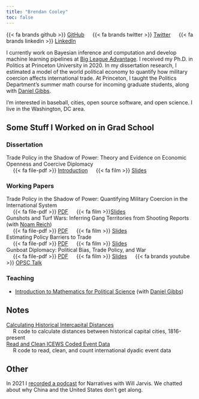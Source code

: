 ```yaml
---
title: "Brendan Cooley"
toc: false
---
```


{{< fa brands github >}} [GitHub](https://github.com/brendancooley) &emsp; {{< fa brands twitter >}} [Twitter](https://twitter.com/brendanmcooley) &emsp; {{< fa brands linkedin >}} [LinkedIn](https://www.linkedin.com/in/brendan-cooley-a3559433/)

I currently work on Bayesian inference and computation and develop machine learning pipelines at [Big League Advantage](https://bigleagueadvantage.com/). I received my Ph.D. in Politics at Princeton University in 2020. In my dissertation research, I estimated a model of the world political economy to quantify how military coercion affects international trade. At Princeton, I taught the Politics Department’s summer math course for incoming graduate students, along with [Daniel Gibbs](http://www.daniel-gibbs.com/).

I'm interested in baseball, cities, open source software, and open science. I live in the Washington, DC area.

## Some Stuff I Worked on in Grad School

### Dissertation

| Trade Policy in the Shadow of Power: Theory and Evidence on Economic Openness and Coercive Diplomacy
| &emsp;  {{< fa file-pdf >}} [Introduction](content/docs/diss_intro.pdf) &emsp; {{< fa film >}} [Slides](diss)

### Working Papers

| Trade Policy in the Shadow of Power: Quantifying Military Coercion in the International System
| &emsp; {{< fa file-pdf >}} [PDF](content/docs/tpsp.pdf) &emsp; {{< fa film >}}[Slides](tpsp)

| Gunshots and Turf Wars: Inferring Gang Territories from Shooting Reports (with [Noam Reich](http://noamreich.com/))
| &emsp; {{< fa file-pdf >}} [PDF](content/docs/gangs.pdf) &emsp; {{< fa film >}} [Slides](gangs)

| Estimating Policy Barriers to Trade
| &emsp; {{< fa file-pdf >}} [PDF](content/docs/epbt.pdf) &emsp; {{< fa film >}} [Slides](epbt)

| Gunboat Diplomacy: Political Bias, Trade Policy, and War
| &emsp; {{< fa file-pdf >}} [PDF](content/docs/gunboats.pdf) &emsp; {{< fa film >}} [Slides](gunboats) &emsp; {{< fa brands youtube >}} [OPSC Talk](https://www.youtube.com/watch?v=qf_cV_GQwk8&t=5s)

### Teaching

- [Introduction to Mathematics for Political Science](http://brendancooley.com/imps2019/) (with [Daniel Gibbs](http://www.daniel-gibbs.com/))

## Notes

| [Calculating Historical Intercapital Distances](content/notes/dists.md)
| &emsp; R code to calculate distances between historical capital cities, 1816-present

| [Read and Clean ICEWS Coded Event Data](content/notes/icews.md)
| &emsp; R code to read, clean, and count international dyadic event data

## Other

In 2021 I [recorded a podcast](https://podcasts.apple.com/us/podcast/26-trade-war-and-china-with-brendan-cooley/id1525164585?i=1000506571235) for Narratives with Will Jarvis. We chatted about why China and the United States don't get along.